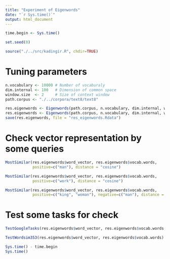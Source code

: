 ```yaml
---
title: "Experiment of Eigenwords"
date: "`r Sys.time()`"
output: html_document
---
```


```r
time.begin <- Sys.time()

set.seed(0)

source("./../src/kadingir.R", chdir=TRUE)
```

# Tuning parameters
```r
n.vocabulary <- 10000 # Number of vocaburaly
dim.internal <- 100   # Dimension of common space
window.size  <- 2     # Size of context window
path.corpus <- "./../corpora/text8/text8"
```


```r
res.eigenwords <- Eigenwords(path.corpus, n.vocabulary, dim.internal, window.size, mode = "tscca", plot = TRUE)
res.eigenwords <- Eigenwords(path.corpus, n.vocabulary, dim.internal, window.size, mode = "oscca", plot = TRUE)
save(res.eigenwords, file = "res_eigenwords.Rdata")
```

# Check vector representation by some queries
```r
MostSimilar(res.eigenwords$word_vector, res.eigenwords$vocab.words,
            positive=c("man"), distance = "cosine")
```

```r
MostSimilar(res.eigenwords$word_vector, res.eigenwords$vocab.words,
            positive=c("work"), distance = "cosine")
```

```r
MostSimilar(res.eigenwords$word_vector, res.eigenwords$vocab.words,
            positive=c("king", "woman"), negative=c("man"), distance = "cosine")
```


# Test some tasks for check
```r
TestGoogleTasks(res.eigenwords$word_vector, res.eigenwords$vocab.words, n.cores = 12)
```

```r
TestWordsim353(res.eigenwords$word_vector, res.eigenwords$vocab.words)
```

```r
Sys.time() - time.begin
Sys.time()
```